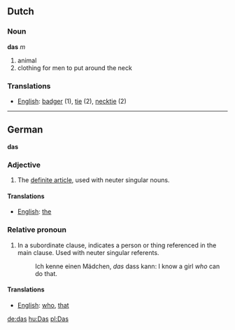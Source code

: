 == Dutch ==
=== Noun ===
'''das''' ''m''

# animal
# clothing for men to put around the neck

===Translations===
*[[English]]: [[badger]] (1), [[tie]] (2), [[necktie]] (2)

----

== German ==

'''das'''

=== Adjective ===

# The [[definite article]], used with neuter singular nouns.

====Translations====

*[[English]]: [[the]]

===Relative pronoun===

# In a subordinate clause, indicates a person or thing referenced in the main clause.  Used with neuter singular referents.
#: Ich kenne einen M&auml;dchen, ''das'' dass kann: I know a girl ''who'' can do that.

====Translations====

*[[English]]: [[who]], [[that]]

[[de:das]]
[[hu:Das]]
[[pl:Das]]